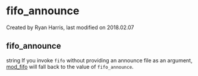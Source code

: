 
# fifo_announce 

 Created by  Ryan Harris, last modified on 2018.02.07

## fifo_announce

string If you invoke `fifo` without providing an announce file as an argument, [mod\_fifo](../FreeSWITCH-Explained/Modules/mod_fifo_3966031.mdx#add) will fall back to the value of `fifo_announce`.


